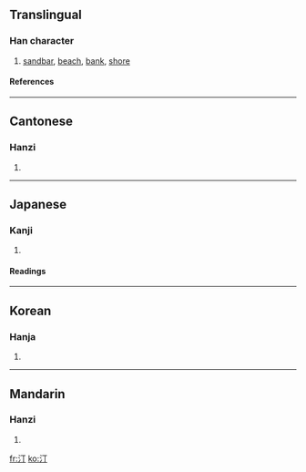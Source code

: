 ==Translingual==
===Han character===
{{Han char|rn=85|rad=水|as=02|sn=5|four=3112<sub>0</sub>|canj=水一弓 (EMN)}}
# [[sandbar]], [[beach]], [[bank]], [[shore]]
====References====
{{Han ref|kx=0604.020|dkj=17103|dj=0997.110|hdz=31548.020|uh=6C40|ud=27712|bh=A5C5|bd=42437}}

----
==Cantonese==
===Hanzi===
{{yue-hanzi|jyut=|y=ting1}}
# {{defn|Cantonese}}

----
==Japanese==
===Kanji===
{{ja-kanji|grade=|rs=水02}}
# {{defn|Japanese}} 
====Readings====
{{ja-readings|on=[[てい]] (tei)|kun=[[みぎわ]] (migiwa), [[なぎさ]] (nagisa)}}

----
==Korean==
===Hanja===
{{ko-hanja|hangeul=정|eumhun=|rv=jeong|mr=chŏng|y=ceng}}
# {{defn|Korean}}

----
==Mandarin==
===Hanzi===
{{cmn-hanzi|pin=[[tīng]] (ting1)|wg=t'ing<sup>1</sup>}}
# {{defn|Mandarin}}

[[fr:汀]]
[[ko:汀]]